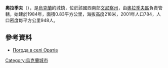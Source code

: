{{coord|49|10|34|N|29|23|27|E|scale:30000|display=title}}

'''奧拉季夫'''（{{lang-uk|Оратів}}），是[[烏克蘭|烏克蘭]]的城鎮，位於該國西南部[[文尼察州|文尼察州]]，由[[奧拉季夫區|奧拉季夫區]]負責管轄，始建於1984年，面積0.83平方公里，海拔高度218米，2001年人口784，人口密度每平方公里948人。

==參考資料==
* [http://weather.in.ua/ua/vinnickaja/19025 Погода в селі Оратів] {{Wayback|url=http://weather.in.ua/ua/vinnickaja/19025 |date=20170801185147 }}

{{Ukraine-geo-stub}}
[[Category:烏克蘭城市|Category:烏克蘭城市]]